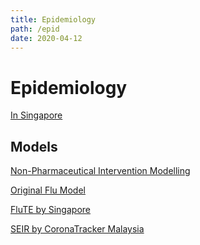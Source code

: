 ```yaml
---
title: Epidemiology
path: /epid
date: 2020-04-12
---
```


<SEO title="Epidemiology" />

# Epidemiology



[In Singapore](https://drive.google.com/file/d/1t4LILjogRPvTV9G_qKDxUmeN8EwSZgQv/view?usp=sharing)

## Models

[Non-Pharmaceutical Intervention Modelling](https://drive.google.com/file/d/1XUDHZRgDgqkxIoSYd7beXEhapFlAJc4z/view?usp=sharing)  

[Original Flu Model](https://drive.google.com/file/d/1QIgAb2ja1kdunCNieYS5XpjrJRzj5h2u/view?usp=sharing)

[FluTE by Singapore](https://drive.google.com/file/d/1dOufLXKIzem0RR9umkateaj45SXxrGAi/view?usp=sharing)

[SEIR by CoronaTracker Malaysia](https://drive.google.com/file/d/1frZMIE1wt0gthJaFr4uQhYdQKt5id_qz/view?usp=sharing)
